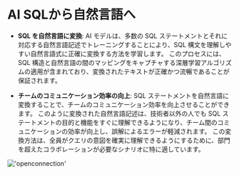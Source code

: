 # AI SQLから自然言語へ

- **SQL を自然言語に変換**: AI モデルは、多数の SQL ステートメントとそれに対応する自然言語記述でトレーニングすることにより、SQL 構文を理解しやすい自然言語式に正確に変換する方法を学習します。
このプロセスには、SQL 構造と自然言語の間のマッピングをキャプチャする深層学習アルゴリズムの適用が含まれており、変換されたテキストが正確かつ流暢であることが保証されます。

- **チームのコミュニケーション効率の向上**: SQL ステートメントを自然言語に変換することで、チームのコミュニケーション効率を向上させることができます。
このように変換された自然言語記述は、技術者以外の人でも SQL ステートメントの目的と機能をすぐに理解できるようになり、チーム間のコミュニケーションの効率が向上し、誤解によるエラーが軽減されます。
この変換方法は、全員がクエリの意図を確実に理解できるようにするために、部門を超えたコラボレーションが必要なシナリオに特に適しています。

!['openconnection'](/image/AI-image/sql2text.gif)
